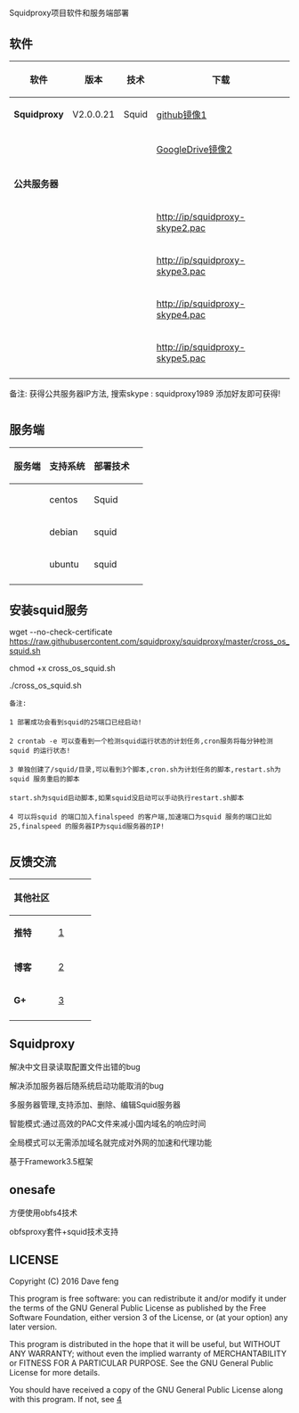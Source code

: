 =  =

Squidproxy项目软件和服务端部署


== 软件 ==

{|
! 软件 !! 版本 !! 技术 !! 下载  
|-
| '''Squidproxy''' || V2.0.0.21 || Squid|| [https://github.com/squidproxy/squidproxy/releases/download/V2.0.0.21/squidproxy.exe github镜像1] 
|-
| &nbsp; || &nbsp;|| &nbsp; || [https://drive.google.com/file/d/0B7RiljSae6SrYXozUWs5V05tYnM/view?usp=sharing GoogleDrive镜像2] 
|-
| '''公共服务器''' || &nbsp;  || &nbsp;  ||   &nbsp;  
| &nbsp;  || &nbsp;  || &nbsp;  ||   http://ip/squidproxy-skype1.pac  
|-
| &nbsp;  || &nbsp;  || &nbsp;  ||   http://ip/squidproxy-skype2.pac  
|-
| &nbsp;  || &nbsp;  || &nbsp;  ||   http://ip/squidproxy-skype3.pac 
|-
| &nbsp;  || &nbsp;  || &nbsp;  ||   http://ip/squidproxy-skype4.pac 
|-
| &nbsp;  || &nbsp;  || &nbsp;  ||   http://ip/squidproxy-skype5.pac  
|-
|}

备注: 获得公共服务器IP方法, 搜索skype : squidproxy1989 添加好友即可获得!

=  =
== 服务端 ==

{|
! 服务端 !! 支持系统 !! 部署技术!! 
|-
| &nbsp;|| centos || Squid||
|-
| &nbsp; || debian|| squid ||
|-
| &nbsp; || ubuntu || squid || 
|-

|}

== 安装squid服务==
wget --no-check-certificate https://raw.githubusercontent.com/squidproxy/squidproxy/master/cross_os_squid.sh

chmod +x cross_os_squid.sh

./cross_os_squid.sh

 备注: 
 
 1 部署成功会看到squid的25端口已经启动!
 
 2 crontab -e 可以查看到一个检测squid运行状态的计划任务,cron服务将每分钟检测squid 的运行状态! 
 
 3 单独创建了/squid/目录,可以看到3个脚本,cron.sh为计划任务的脚本,restart.sh为squid 服务重启的脚本
 
 start.sh为squid启动脚本,如果squid没启动可以手动执行restart.sh脚本
 
 4 可以将squid 的端口加入finalspeed 的客户端,加速端口为squid 服务的端口比如25,finalspeed 的服务器IP为squid服务器的IP! 
 

=  =
== 反馈交流 ==
{|
! 其他社区 !! &nbsp; !! &nbsp; !! &nbsp;
|-
| '''推特''' || [https://twitter.com/squidgfw]|| &nbsp; || &nbsp;
|-
| '''博客''' || [http://obfs4.blogspot.com] || &nbsp; || &nbsp;
|-
| '''G+''' || [https://plus.google.com/communities/101513261063592651175] || &nbsp;|| &nbsp;
|-
|}

== Squidproxy==

解决中文目录读取配置文件出错的bug

解决添加服务器后随系统启动功能取消的bug

多服务器管理,支持添加、删除、编辑Squid服务器

智能模式:通过高效的PAC文件来减小国内域名的响应时间

全局模式可以无需添加域名就完成对外网的加速和代理功能

基于Framework3.5框架

== onesafe ==
方便使用obfs4技术

obfsproxy套件+squid技术支持

== LICENSE ==

Copyright (C) 2016 Dave feng

This program is free software: you can redistribute it and/or modify
it under the terms of the GNU General Public License as published by
the Free Software Foundation, either version 3 of the License, or
(at your option) any later version.

This program is distributed in the hope that it will be useful,
but WITHOUT ANY WARRANTY; without even the implied warranty of
MERCHANTABILITY or FITNESS FOR A PARTICULAR PURPOSE.  See the
GNU General Public License for more details.

You should have received a copy of the GNU General Public License
along with this program. If not, see 
[http://www.gnu.org/licenses]